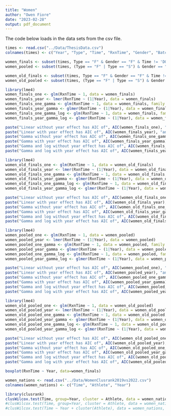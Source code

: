 ```yaml
---
title: "Women"
author: "Owen Fiore"
date: "2023-02-28"
output: pdf_document
---
```



The code below loads in the data sets from the csv file.
```r
times <- read.csv("../Data/ThesisData.csv")
colnames(times) <- c("Year", "Type", "Time", "RxnTime", "Gender", "Batch")
```

```r
women_finals <- subset(times, Type == "F" & Gender == "F" & Time != 'DQ') # & Year < 2022)
women_pooled <- subset(times, (Type == "F" | Type == "S") & Gender == "F" & Time != 'DQ')
```

```r
women_old_finals <- subset(times, Type == "F" & Gender == "F" & Time != 'DQ' & Year < 2022)
women_old_pooled <- subset(times, (Type == "F" | Type == "S") & Gender == "F" & Time != 'DQ' & Year < 2022)
```

```r
library(lme4)
women_finals_one <- glm(RxnTime ~ 1, data = women_finals)
women_finals_year <- lmer(RxnTime ~ (1|Year), data = women_finals)
women_finals_one_gamma <- glm(RxnTime ~ 1, data = women_finals, family = Gamma)
women_finals_year_gamma <- glmer(RxnTime ~ (1|Year), data = women_finals, family = Gamma)
women_finals_one_gamma_log <- glm(RxnTime ~ 1, data = women_finals, family = Gamma(link = "log"))
women_finals_year_gamma_log <- glmer(RxnTime ~ (1|Year), data = women_finals, family = Gamma(link = "log"))

paste("Linear without year effect has AIC of", AIC(women_finals_one), "and log-lik of", logLik(women_finals_one))
paste("Linear with year effect has AIC of", AIC(women_finals_year), "and log-lik of", logLik(women_finals_year))
paste("Gamma without year effect has AIC of", AIC(women_finals_one_gamma), "and log-lik of", logLik(women_finals_one_gamma))
paste("Gamma with year effect has AIC of", AIC(women_finals_year_gamma), "and log-lik of", logLik(women_finals_year_gamma))
paste("Gamma and log without year effect has AIC of", AIC(women_finals_one_gamma_log), "and log-lik of", logLik(women_finals_one_gamma_log))
paste("Gamma and log with year effect has AIC of", AIC(women_finals_year_gamma_log), "and log-lik of", logLik(women_finals_year_gamma_log))
```


```r
library(lme4)
women_old_finals_one <- glm(RxnTime ~ 1, data = women_old_finals)
women_old_finals_year <- lmer(RxnTime ~ (1|Year), data = women_old_finals)
women_old_finals_one_gamma <- glm(RxnTime ~ 1, data = women_old_finals, family = Gamma)
women_old_finals_year_gamma <- glmer(RxnTime ~ (1|Year), data = women_old_finals, family = Gamma)
women_old_finals_one_gamma_log <- glm(RxnTime ~ 1, data = women_old_finals, family = Gamma(link = "log"))
women_old_finals_year_gamma_log <- glmer(RxnTime ~ (1|Year), data = women_old_finals, family = Gamma(link = "log"))

paste("Linear without year effect has AIC of", AIC(women_old_finals_one), "and log-lik of", logLik(women_old_finals_one))
paste("Linear with year effect has AIC of", AIC(women_old_finals_year), "and log-lik of", logLik(women_old_finals_year))
paste("Gamma without year effect has AIC of", AIC(women_old_finals_one_gamma), "and log-lik of", logLik(women_old_finals_one_gamma))
paste("Gamma with year effect has AIC of", AIC(women_old_finals_year_gamma), "and log-lik of", logLik(women_old_finals_year_gamma))
paste("Gamma and log without year effect has AIC of", AIC(women_old_finals_one_gamma_log), "and log-lik of", logLik(women_old_finals_one_gamma_log))
paste("Gamma and log with year effect has AIC of", AIC(women_old_finals_year_gamma_log), "and log-lik of", logLik(women_old_finals_year_gamma_log))
```


```r
library(lme4)
women_pooled_one <- glm(RxnTime ~ 1, data = women_pooled)
women_pooled_year <- lmer(RxnTime ~ (1|Year), data = women_pooled)
women_pooled_one_gamma <- glm(RxnTime ~ 1, data = women_pooled, family = Gamma)
women_pooled_year_gamma <- glmer(RxnTime ~ (1|Year), data = women_pooled, family = Gamma)
women_pooled_one_gamma_log <- glm(RxnTime ~ 1, data = women_pooled, family = Gamma(link = "log"))
women_pooled_year_gamma_log <- glmer(RxnTime ~ (1|Year), data = women_pooled, family = Gamma(link = "log"))

paste("Linear without year effect has AIC of", AIC(women_pooled_one), "and log-lik of", logLik(women_pooled_one))
paste("Linear with year effect has AIC of", AIC(women_pooled_year), "and log-lik of", logLik(women_pooled_year))
paste("Gamma without year effect has AIC of", AIC(women_pooled_one_gamma), "and log-lik of", logLik(women_pooled_one_gamma))
paste("Gamma with year effect has AIC of", AIC(women_pooled_year_gamma), "and log-lik of", logLik(women_pooled_year_gamma))
paste("Gamma and log without year effect has AIC of", AIC(women_pooled_one_gamma_log), "and log-lik of", logLik(women_pooled_one_gamma_log))
paste("Gamma and log with year effect has AIC of", AIC(women_pooled_year_gamma_log), "and log-lik of", logLik(women_pooled_year_gamma_log))
```

```r
library(lme4)
women_old_pooled_one <- glm(RxnTime ~ 1, data = women_old_pooled)
women_old_pooled_year <- lmer(RxnTime ~ (1|Year), data = women_old_pooled)
women_old_pooled_one_gamma <- glm(RxnTime ~ 1, data = women_old_pooled, family = Gamma)
women_old_pooled_year_gamma <- glmer(RxnTime ~ (1|Year), data = women_old_pooled, family = Gamma)
women_old_pooled_one_gamma_log <- glm(RxnTime ~ 1, data = women_old_pooled, family = Gamma(link = "log"))
women_old_pooled_year_gamma_log <- glmer(RxnTime ~ (1|Year), data = women_old_pooled, family = Gamma(link = "log"))

paste("Linear without year effect has AIC of", AIC(women_old_pooled_one), "and log-lik of", logLik(women_old_pooled_one))
paste("Linear with year effect has AIC of", AIC(women_old_pooled_year), "and log-lik of", logLik(women_old_pooled_year))
paste("Gamma without year effect has AIC of", AIC(women_old_pooled_one_gamma), "and log-lik of", logLik(women_old_pooled_one_gamma))
paste("Gamma with year effect has AIC of", AIC(women_old_pooled_year_gamma), "and log-lik of", logLik(women_old_pooled_year_gamma))
paste("Gamma and log without year effect has AIC of", AIC(women_old_pooled_one_gamma_log), "and log-lik of", logLik(women_old_pooled_one_gamma_log))
paste("Gamma and log with year effect has AIC of", AIC(women_old_pooled_year_gamma_log), "and log-lik of", logLik(women_old_pooled_year_gamma_log))
```

```r
boxplot(RxnTime ~ Year, data=women_finals)
```
```r
women_nations <- read.csv("../Data/WomenClusrank2019vs2022.csv")
colnames(women_nations) <- c("Time", "Athlete", "Year")
```

```r
library(clusrank)
clusWilcox.test(Time, group=Year, cluster = Athlete, data = women_nations, alternative = "greater", method = "ds")
#clusWilcox.test(Time, group=Year, cluster = Athlete, data = women_nations, alternative = "greater", method = "rgl")
#clusWilcox.test(Time ~ Year + cluster(Athlete), data = women_nations, alternative = "greater", method = "ds")
```


